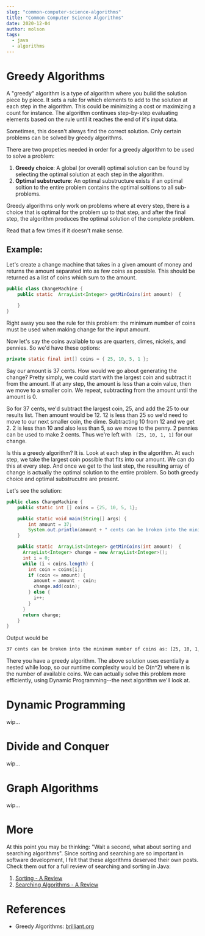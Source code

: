 ```yaml
---
slug: "common-computer-science-algorithms"
title: "Common Computer Science Algorithms"
date: 2020-12-04
author: molson
tags:
  - java
  - algorithms
---
```


# Greedy Algorithms

A "greedy" algorithm is a type of algorithm where you build the solution piece by piece. It sets a rule for
which elements to add to the solution at each step in the algorithm. This could be minimizing a cost or maximizing a
count for instance. The algorithm continues step-by-step evaluating elements based on the rule until it reaches the 
end of it's input data. 

Sometimes, this doesn't always find the correct solution. Only certain problems can be solved by greedy algorithms.

There are two propeties needed in order for a greedy algorithm to be used to solve a problem: 
1. __Greedy choice__: A global (or overall) optimal solution can be found by selecting the optimal solution at each step in the algorithm.
2. __Optimal substructure__: An optimal substructure exists if an optimal soltion to the entire problem contains the 
optimal soltions to all sub-problems. 

Greedy algorithms only work on problems where at every step, there is a choice that is optimal for the problem up to that step, and after the final step, 
the algorithm produces the optimal solution of the complete problem. 

Read that a few times if it doesn't make sense. 

## Example: 

Let's create a change machine that takes in a given amount of money and returns the amount separated into as few coins as possible. 
This should be returned as a list of coins which sum to the amount. 

```java
public class ChangeMachine {
    public static  ArrayList<Integer> getMinCoins(int amount)  {
        
    }
}
```

Right away you see the rule for this problem: the minimum number of coins must be used when making change for the input amount. 

Now let's say the coins available to us are quarters, dimes, nickels, and pennies. So we'd have these options:

```java
private static final int[] coins = { 25, 10, 5, 1 };
```

Say our amount is 37 cents. How would we go about generating the change? Pretty simply, we could start with the largest coin and subtract it
from the amount. If at any step, the amount is less than a coin value, then we move to a smaller coin. We repeat, subtracting from the 
amount until the amount is 0. 

So for 37 cents, we'd subtract the largest coin, 25, and add the 25 to our results list. Then amount would
be 12. 12 is less than 25 so we'd need to move to our next smaller coin, the dime. Subtracting 10 from 12 and we get 2. 2 is less than 10 and
also less than 5, so we move to the penny. 2 pennies can be used to make 2 cents. Thus we're left with ` [25, 10, 1, 1]` for our change. 

Is this a greedy algorithm? It is. Look at each step in the algorithm. At each step, we take the largest coin possible that fits into our amount. We
can do this at every step. And once we get to the last step, the resulting array of change is actually the optimal solution to the entire problem. So
both greedy choice and optimal substrucutre are present. 

Let's see the solution: 

```java
public class ChangeMachine {
    public static int [] coins = {25, 10, 5, 1}; 

    public static void main(String[] args) {
        int amount = 37;
        System.out.println(amount + " cents can be broken into the minimum number of coins as: " + getMinCoins(amount));
    }

    public static  ArrayList<Integer> getMinCoins(int amount)  {       
      ArrayList<Integer> change = new ArrayList<Integer>();
      int i = 0;
      while (i < coins.length) {    
        int coin = coins[i];        
        if (coin <= amount) {       
          amount = amount - coin;   
          change.add(coin);         
        } else {
          i++;                     
        }
      }
      return change;      
    }
}
```

Output would be
```bash
37 cents can be broken into the minimum number of coins as: [25, 10, 1, 1]
```

There you have a greedy algorithm. The above solution uses esentially a nested while loop, so our runtime complexity would be O(n^2) 
where n is the number of available coins. We can actually solve this problem more efficiently, using Dynamic Programming--the next algorithm
we'll look at. 

# Dynamic Programming 

wip...

# Divide and Conquer

wip...

# Graph Algorithms

wip...

# More

At this point you may be thinking: "Wait a second, what about sorting and searching algorithms". Since sorting and
searching are so important in software development, I felt that these algorithms deserved their own posts. Check them out for a 
full review of searching and sorting in Java: 
1. [Sorting - A Review](https://molson.dev/posts/sorting-algorithms)
2. [Searching Algorithms - A Review](https://molson.dev/posts/searching-algorithms)

# References
- Greedy Algorithms: [brilliant.org](https://brilliant.org/wiki/greedy-algorithm/)